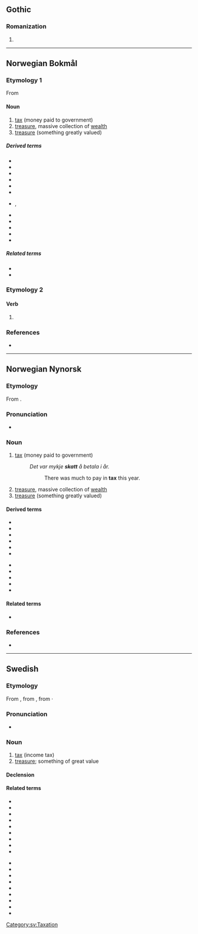 ==Gothic==

===Romanization===
{{got-rom}}

# {{got-romanization of|𐍃𐌺𐌰𐍄𐍄}}

----

==Norwegian Bokmål==

===Etymology 1===
From {{der|nb|non|skattr}}

====Noun====
{{nb-noun-m1}}

# [[tax]] (money paid to government)
# [[treasure]], massive collection of [[wealth]]
# [[treasure]] (something greatly valued)

=====Derived terms=====
{{top2}}
* {{l|nb|eiendomsskatt}}
* {{l|nb|formueskatt}}
* {{l|nb|inntektsskatt}}
* {{l|nb|skattbar}}
* {{l|nb|skattebetaler}}
* {{l|nb|skattejakt}}
{{mid2}}
* {{l|nb|skattelette}}, {{l|nb|skattelettelse}}
* {{l|nb|skattkammer}}
* {{l|nb|skattekart}}
* {{l|nb|skattekiste}}
* {{l|nb|skatteparadis}}
* {{l|nb|skattesats}}
{{bottom}}

=====Related terms=====
* {{l|nb|beskatte}}
* {{l|nb|skatte}}

===Etymology 2===

====Verb====
{{head|nb|verb form}}

# {{imperative of|skatte|lang=nb}}

===References===
* {{R:The Bokmål Dictionary}}

----

==Norwegian Nynorsk==

===Etymology===
From {{der|nn|non|skattr}}.

===Pronunciation===
* {{IPA|/skat/|lang=nn}} {{nn-pronu-note}}

===Noun===
{{nn-noun-m1}}

# [[tax]] (money paid to government)
#: ''Det var mykje '''skatt''' å betala i år.''
#:: There was much to pay in '''tax''' this year.
# [[treasure]], massive collection of [[wealth]]
# [[treasure]] (something greatly valued)

====Derived terms====
{{top2}}
* {{l|nn|eigedomsskatt}}
* {{l|nn|formueskatt}}
* {{l|nn|inntektsskatt}}
* {{l|nn|skattbar}}
* {{l|nn|skattejakt}}
* {{l|nn|skattelette}}
{{mid2}}
* {{l|nn|skattkammer}}
* {{l|nn|skattekart}}
* {{l|nn|skattekiste}}
* {{l|nn|skatteparadis}}
* {{l|nn|skattesats}}
{{bottom}}

====Related terms====
* {{nn-inf|skatt|/}}

===References===
* {{R:The Nynorsk Dictionary}}

----

==Swedish==

===Etymology===
From {{etyl|non|sv}} {{m|non|skattr}}, from {{etyl|gem-pro|sv}} {{m|gem-pro|*skattaz}}, from {{etyl|ine-pro|sv}} {{m|ine-pro|*skat-}}·

===Pronunciation===
* {{audio|Sv-skatt.ogg|Audio|lang=sv}}

===Noun===
{{sv-noun|c}}

# [[tax]] (income tax)
# [[treasure]]; something of great value

====Declension====
{{sv-infl-noun-c-er}}

====Related terms====
{{rel-top}}
* {{l|sv|arvsskatt}}
* {{l|sv|fastighetsskatt}}
* {{l|sv|förmögenhetsskatt}}
* {{l|sv|inkomstskatt}}
* {{l|sv|källskatt}}
* {{l|sv|kvarskatt}}
* {{l|sv|lyxskatt}}
* {{l|sv|preliminärskatt}}
* {{l|sv|restskatt}}
{{rel-mid}}
* {{l|sv|skatta}}
* {{l|sv|skatteåterbäring}}
* {{l|sv|skattesats}}
* {{l|sv|skatteverk}}
* {{l|sv|skattjakt}}
* {{l|sv|skattkammare}}
* {{l|sv|skattkarta}}
* {{l|sv|skattkista}}
* {{l|sv|värnskatt}}
{{rel-bottom}}

[[Category:sv:Taxation]]